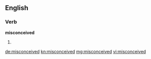 ==English==

===Verb===
'''misconceived'''

# {{past of|[[misconceive]]}}

[[de:misconceived]]
[[kn:misconceived]]
[[mg:misconceived]]
[[vi:misconceived]]